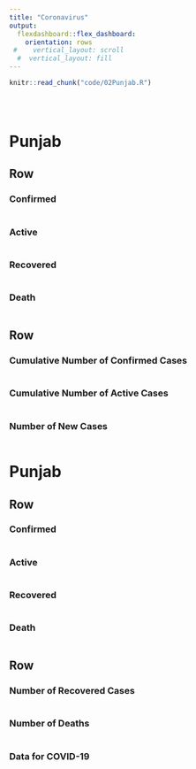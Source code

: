 ```yaml
---
title: "Coronavirus"
output: 
  flexdashboard::flex_dashboard:
    orientation: rows
 #    vertical_layout: scroll
  #  vertical_layout: fill
---
```



```r
knitr::read_chunk("code/02Punjab.R")
```


```r
```

```r
```


```r
```

Punjab
======================================================================

Row
----------------------------------------------------------------------
  
### Confirmed {.value-box}
```r
```

### Active {.value-box}
```r
```

### Recovered {.value-box}
```r
```


### Death {.value-box}
```r
```


Row
----------------------------------------------------------------------

### Cumulative Number of Confirmed Cases
```r
```

### Cumulative Number of Active Cases
```r
```


### Number of New Cases
```r
```


Punjab
======================================================================

Row
----------------------------------------------------------------------
  
### Confirmed {.value-box}
```r
```

### Active {.value-box}
```r
```

### Recovered {.value-box}
```r
```


### Death {.value-box}
```r
```


Row
----------------------------------------------------------------------

### Number of Recovered Cases
```r
```


### Number of Deaths
```r
```

### Data for COVID-19
```r
```

